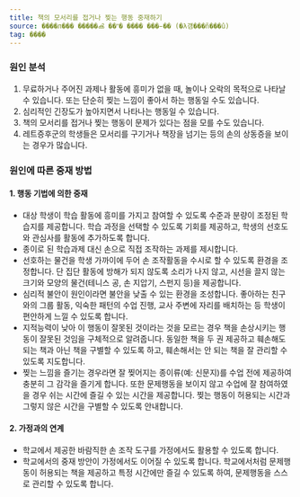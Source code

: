 ```yaml
---
title: 책의 모서리를 접거나 찢는 행동 중재하기
source: ����л��� �����ൿ ��ʺ� ���� ���̵�� (�λ걤���ñ���û)
tag: ����
---
```


### 원인 분석

1. 무료하거나 주어진 과제나 활동에 흥미가 없을 때, 놀이나 오락의 목적으로 나타날 수 있습니다. 또는 단순히 찢는 느낌이 좋아서 하는 행동일 수도 있습니다.
2. 심리적인 긴장도가 높아지면서 나타나는 행동일 수 있습니다.
3. 책의 모서리를 접거나 찢는 행동이 문제가 있다는 점을 모를 수도 있습니다.
4. 레트증후군의 학생들은 모서리를 구기거나 책장을 넘기는 등의 손의 상동증을 보이는 경우가 많습니다.

### 원인에 따른 중재 방법

#### 1. 행동 기법에 의한 중재

- 대상 학생이 학습 활동에 흥미를 가지고 참여할 수 있도록 수준과 분량이 조정된 학습지를 제공합니다. 학습 과정을 선택할 수 있도록 기회를 제공하고, 학생의 선호도와 관심사를 활동에 추가하도록 합니다.
- 종이로 된 학습과제 대신 손으로 직접 조작하는 과제를 제시합니다.
- 선호하는 물건을 학생 가까이에 두어 손 조작활동을 수시로 할 수 있도록 환경을 조정합니다. 단 집단 활동에 방해가 되지 않도록 소리가 나지 않고, 시선을 끌지 않는 크기와 모양의 물건(테니스 공, 손 지압기, 스펀지 등)을 제공합니다.
- 심리적 불안이 원인이라면 불안을 낮출 수 있는 환경을 조성합니다. 좋아하는 친구와의 그룹 활동, 익숙한 패턴의 수업 진행, 교사 주변에 자리를 배치하는 등 학생이 편안하게 느낄 수 있도록 합니다.
- 지적능력이 낮아 이 행동이 잘못된 것이라는 것을 모르는 경우 책을 손상시키는 행동이 잘못된 것임을 구체적으로 알려줍니다. 동일한 책을 두 권 제공하고 훼손해도 되는 책과 아닌 책을 구별할 수 있도록 하고, 훼손해서는 안 되는 책을 잘 관리할 수 있도록 지도합니다.
- 찢는 느낌을 즐기는 경우라면 잘 찢어지는 종이류(예: 신문지)를 수업 전에 제공하여 충분히 그 감각을 즐기게 합니다. 또한 문제행동을 보이지 않고 수업에 잘 참여하였을 경우 쉬는 시간에 즐길 수 있는 시간을 제공합니다. 찢는 행동이 허용되는 시간과 그렇지 않은 시간을 구별할 수 있도록 안내합니다.

#### 2. 가정과의 연계

- 학교에서 제공한 바람직한 손 조작 도구를 가정에서도 활용할 수 있도록 합니다.
- 학교에서의 중재 방안이 가정에서도 이어질 수 있도록 합니다. 학교에서처럼 문제행동이 허용되는 책을 제공하고 특정 시간에만 즐길 수 있도록 하여, 문제행동을 스스로 관리할 수 있도록 합니다.
